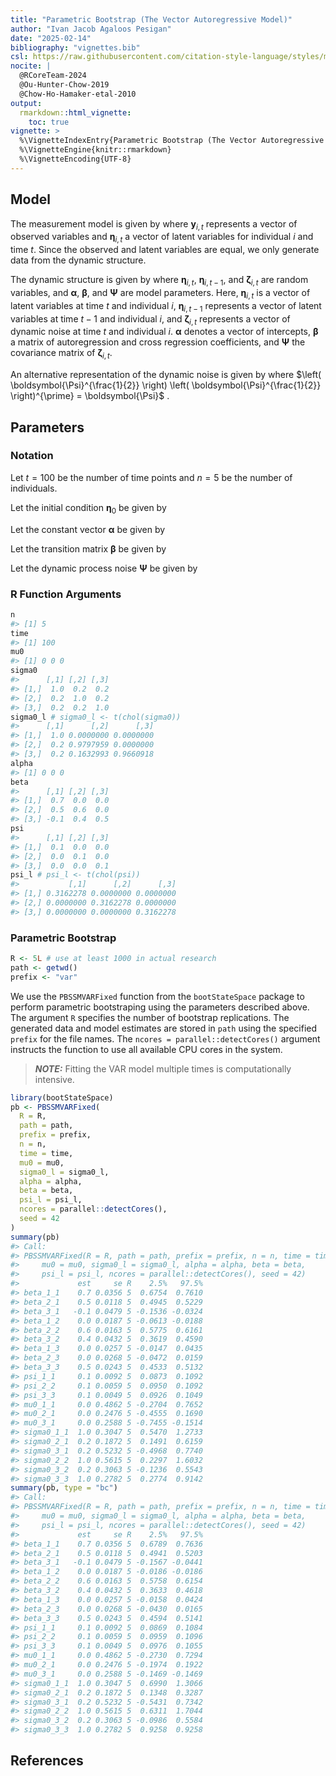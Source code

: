 ```yaml
---
title: "Parametric Bootstrap (The Vector Autoregressive Model)"
author: "Ivan Jacob Agaloos Pesigan"
date: "2025-02-14"
bibliography: "vignettes.bib"
csl: https://raw.githubusercontent.com/citation-style-language/styles/master/apa.csl
nocite: |
  @RCoreTeam-2024
  @Ou-Hunter-Chow-2019
  @Chow-Ho-Hamaker-etal-2010
output:
  rmarkdown::html_vignette:
    toc: true
vignette: >
  %\VignetteIndexEntry{Parametric Bootstrap (The Vector Autoregressive Model)}
  %\VignetteEngine{knitr::rmarkdown}
  %\VignetteEncoding{UTF-8}
---
```






## Model

The measurement model is given by
\begin{equation}
  \mathbf{y}_{i, t}
  =
  \boldsymbol{\eta}_{i, t}
\end{equation}
where $\mathbf{y}_{i, t}$
represents a vector of observed variables
and $\boldsymbol{\eta}_{i, t}$
a vector of latent variables
for individual $i$ and time $t$.
Since the observed and latent variables are equal,
we only generate data
from the dynamic structure.

The dynamic structure is given by
\begin{equation}
  \boldsymbol{\eta}_{i, t}
  =
  \boldsymbol{\alpha}
  +
  \boldsymbol{\beta}
  \boldsymbol{\eta}_{i, t - 1}
  +
  \boldsymbol{\zeta}_{i, t},
  \quad
  \mathrm{with}
  \quad
  \boldsymbol{\zeta}_{i, t}
  \sim
  \mathcal{N}
  \left(
  \mathbf{0},
  \boldsymbol{\Psi}
  \right)
\end{equation}
where
$\boldsymbol{\eta}_{i, t}$,
$\boldsymbol{\eta}_{i, t - 1}$,
and
$\boldsymbol{\zeta}_{i, t}$
are random variables,
and
$\boldsymbol{\alpha}$,
$\boldsymbol{\beta}$,
and
$\boldsymbol{\Psi}$
are model parameters.
Here,
$\boldsymbol{\eta}_{i, t}$
is a vector of latent variables
at time $t$ and individual $i$,
$\boldsymbol{\eta}_{i, t - 1}$
represents a vector of latent variables
at time $t - 1$ and individual $i$,
and
$\boldsymbol{\zeta}_{i, t}$
represents a vector of dynamic noise
at time $t$ and individual $i$.
$\boldsymbol{\alpha}$
denotes a vector of intercepts,
$\boldsymbol{\beta}$
a matrix of autoregression
and cross regression coefficients,
and
$\boldsymbol{\Psi}$
the covariance matrix of
$\boldsymbol{\zeta}_{i, t}$.

An alternative representation of the dynamic noise
is given by
\begin{equation}
  \boldsymbol{\zeta}_{i, t}
  =
  \boldsymbol{\Psi}^{\frac{1}{2}}
  \mathbf{z}_{i, t},
  \quad
  \mathrm{with}
  \quad
  \mathbf{z}_{i, t}
  \sim
  \mathcal{N}
  \left(
  \mathbf{0},
  \mathbf{I}
  \right)
\end{equation}
where
$\left( \boldsymbol{\Psi}^{\frac{1}{2}} \right) \left( \boldsymbol{\Psi}^{\frac{1}{2}} \right)^{\prime} = \boldsymbol{\Psi}$ .

## Parameters

### Notation

Let $t = 100$ be the number of time points and $n = 5$ be the number of individuals.

Let the initial condition
$\boldsymbol{\eta}_{0}$
be given by

\begin{equation}
\boldsymbol{\eta}_{0} \sim \mathcal{N} \left( \boldsymbol{\mu}_{\boldsymbol{\eta} \mid 0}, \boldsymbol{\Sigma}_{\boldsymbol{\eta} \mid 0} \right)
\end{equation}

\begin{equation}
\boldsymbol{\mu}_{\boldsymbol{\eta} \mid 0}
=
\left(
\begin{array}{c}
  0 \\
  0 \\
  0 \\
\end{array}
\right)
\end{equation}

\begin{equation}
\boldsymbol{\Sigma}_{\boldsymbol{\eta} \mid 0}
=
\left(
\begin{array}{ccc}
  1 & 0.2 & 0.2 \\
  0.2 & 1 & 0.2 \\
  0.2 & 0.2 & 1 \\
\end{array}
\right) .
\end{equation}

Let the constant vector $\boldsymbol{\alpha}$ be given by

\begin{equation}
\boldsymbol{\alpha}
=
\left(
\begin{array}{c}
  0 \\
  0 \\
  0 \\
\end{array}
\right) .
\end{equation}

Let the transition matrix $\boldsymbol{\beta}$ be given by

\begin{equation}
\boldsymbol{\beta}
=
\left(
\begin{array}{ccc}
  0.7 & 0 & 0 \\
  0.5 & 0.6 & 0 \\
  -0.1 & 0.4 & 0.5 \\
\end{array}
\right) .
\end{equation}

Let the dynamic process noise $\boldsymbol{\Psi}$ be given by

\begin{equation}
\boldsymbol{\Psi}
=
\left(
\begin{array}{ccc}
  0.1 & 0 & 0 \\
  0 & 0.1 & 0 \\
  0 & 0 & 0.1 \\
\end{array}
\right) .
\end{equation}

### R Function Arguments


``` r
n
#> [1] 5
time
#> [1] 100
mu0
#> [1] 0 0 0
sigma0
#>      [,1] [,2] [,3]
#> [1,]  1.0  0.2  0.2
#> [2,]  0.2  1.0  0.2
#> [3,]  0.2  0.2  1.0
sigma0_l # sigma0_l <- t(chol(sigma0))
#>      [,1]      [,2]      [,3]
#> [1,]  1.0 0.0000000 0.0000000
#> [2,]  0.2 0.9797959 0.0000000
#> [3,]  0.2 0.1632993 0.9660918
alpha
#> [1] 0 0 0
beta
#>      [,1] [,2] [,3]
#> [1,]  0.7  0.0  0.0
#> [2,]  0.5  0.6  0.0
#> [3,] -0.1  0.4  0.5
psi
#>      [,1] [,2] [,3]
#> [1,]  0.1  0.0  0.0
#> [2,]  0.0  0.1  0.0
#> [3,]  0.0  0.0  0.1
psi_l # psi_l <- t(chol(psi))
#>           [,1]      [,2]      [,3]
#> [1,] 0.3162278 0.0000000 0.0000000
#> [2,] 0.0000000 0.3162278 0.0000000
#> [3,] 0.0000000 0.0000000 0.3162278
```

### Parametric Bootstrap


``` r
R <- 5L # use at least 1000 in actual research
path <- getwd()
prefix <- "var"
```

We use the `PBSSMVARFixed` function from the `bootStateSpace` package to perform parametric bootstraping using the parameters described above.
The argument `R` specifies the number of bootstrap replications.
The generated data and model estimates are stored in `path` using the specified `prefix` for the file names.
The `ncores = parallel::detectCores()` argument instructs the function to use all available CPU cores in the system.

> **_NOTE:_**  Fitting the VAR model multiple times is computationally intensive. 


``` r
library(bootStateSpace)
pb <- PBSSMVARFixed(
  R = R,
  path = path,
  prefix = prefix,
  n = n,
  time = time,
  mu0 = mu0,
  sigma0_l = sigma0_l,
  alpha = alpha,
  beta = beta,
  psi_l = psi_l,
  ncores = parallel::detectCores(),
  seed = 42
)
summary(pb)
#> Call:
#> PBSSMVARFixed(R = R, path = path, prefix = prefix, n = n, time = time, 
#>     mu0 = mu0, sigma0_l = sigma0_l, alpha = alpha, beta = beta, 
#>     psi_l = psi_l, ncores = parallel::detectCores(), seed = 42)
#>             est     se R    2.5%   97.5%
#> beta_1_1    0.7 0.0356 5  0.6754  0.7610
#> beta_2_1    0.5 0.0118 5  0.4945  0.5229
#> beta_3_1   -0.1 0.0479 5 -0.1536 -0.0324
#> beta_1_2    0.0 0.0187 5 -0.0613 -0.0188
#> beta_2_2    0.6 0.0163 5  0.5775  0.6161
#> beta_3_2    0.4 0.0432 5  0.3619  0.4590
#> beta_1_3    0.0 0.0257 5 -0.0147  0.0435
#> beta_2_3    0.0 0.0268 5 -0.0472  0.0159
#> beta_3_3    0.5 0.0243 5  0.4533  0.5132
#> psi_1_1     0.1 0.0092 5  0.0873  0.1092
#> psi_2_2     0.1 0.0059 5  0.0950  0.1092
#> psi_3_3     0.1 0.0049 5  0.0926  0.1049
#> mu0_1_1     0.0 0.4862 5 -0.2704  0.7652
#> mu0_2_1     0.0 0.2476 5 -0.4555  0.1690
#> mu0_3_1     0.0 0.2588 5 -0.7455 -0.1514
#> sigma0_1_1  1.0 0.3047 5  0.5470  1.2733
#> sigma0_2_1  0.2 0.1872 5  0.1491  0.6159
#> sigma0_3_1  0.2 0.5232 5 -0.4968  0.7740
#> sigma0_2_2  1.0 0.5615 5  0.2297  1.6032
#> sigma0_3_2  0.2 0.3063 5 -0.1236  0.5543
#> sigma0_3_3  1.0 0.2782 5  0.2774  0.9142
summary(pb, type = "bc")
#> Call:
#> PBSSMVARFixed(R = R, path = path, prefix = prefix, n = n, time = time, 
#>     mu0 = mu0, sigma0_l = sigma0_l, alpha = alpha, beta = beta, 
#>     psi_l = psi_l, ncores = parallel::detectCores(), seed = 42)
#>             est     se R    2.5%   97.5%
#> beta_1_1    0.7 0.0356 5  0.6789  0.7636
#> beta_2_1    0.5 0.0118 5  0.4941  0.5203
#> beta_3_1   -0.1 0.0479 5 -0.1567 -0.0441
#> beta_1_2    0.0 0.0187 5 -0.0186 -0.0186
#> beta_2_2    0.6 0.0163 5  0.5758  0.6154
#> beta_3_2    0.4 0.0432 5  0.3633  0.4618
#> beta_1_3    0.0 0.0257 5 -0.0158  0.0424
#> beta_2_3    0.0 0.0268 5 -0.0430  0.0165
#> beta_3_3    0.5 0.0243 5  0.4594  0.5141
#> psi_1_1     0.1 0.0092 5  0.0869  0.1084
#> psi_2_2     0.1 0.0059 5  0.0959  0.1096
#> psi_3_3     0.1 0.0049 5  0.0976  0.1055
#> mu0_1_1     0.0 0.4862 5 -0.2730  0.7294
#> mu0_2_1     0.0 0.2476 5 -0.1974  0.1922
#> mu0_3_1     0.0 0.2588 5 -0.1469 -0.1469
#> sigma0_1_1  1.0 0.3047 5  0.6990  1.3066
#> sigma0_2_1  0.2 0.1872 5  0.1348  0.3287
#> sigma0_3_1  0.2 0.5232 5 -0.5431  0.7342
#> sigma0_2_2  1.0 0.5615 5  0.6311  1.7044
#> sigma0_3_2  0.2 0.3063 5 -0.0986  0.5584
#> sigma0_3_3  1.0 0.2782 5  0.9258  0.9258
```

## References


